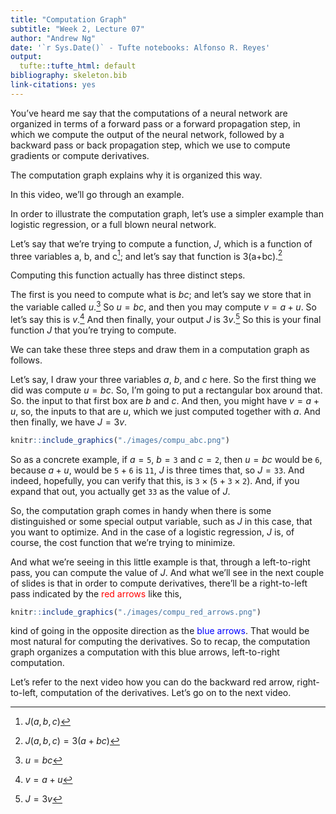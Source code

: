 ```yaml
---
title: "Computation Graph"
subtitle: "Week 2, Lecture 07"
author: "Andrew Ng"
date: '`r Sys.Date()` - Tufte notebooks: Alfonso R. Reyes'
output:
  tufte::tufte_html: default
bibliography: skeleton.bib
link-citations: yes
---
```


You've heard me say that the computations of a neural network are organized in terms of a forward pass or a forward propagation step, in which we compute the output of the neural network, followed by a backward pass or back propagation step, which we use to compute gradients or compute derivatives. 

The computation graph explains why it is organized this way. 

In this video, we'll go through an example. 

In order to illustrate the computation graph, let's use a simpler example than logistic regression, or a full blown neural network.

Let's say that we're trying to compute a function, $J$, which is a function of three variables a, b, and c^[$J(a,b,c)$]; and let's say that function is 3(a+bc).^[$J(a,b,c) = 3(a+bc)$]

Computing this function actually has three distinct steps. 

The first is you need to compute what is $bc$; and let's say we store that in the variable called $u$.^[$u = bc$] So $u=bc$, and then you may compute $v=a + u$. So let's say this is $v$.^[$v = a + u$] And then finally, your output $J$ is $3v$.^[$J = 3v$]  So this is your final function $J$ that you're trying to compute.

We can take these three steps and draw them in a computation graph as follows. 

Let's say, I draw your three variables $a$, $b$, and $c$ here. So the first thing we did was compute $u=bc$. So, I'm going to put a rectangular box around that. So. the input to that first box are $b$ and $c$. And then, you might have $v=a+u$, so, the inputs to that are $u$, which we just computed together with $a$. And then finally, we have $J=3v$. 

```r
knitr::include_graphics("./images/compu_abc.png")
```

So as a concrete example, if $a=\texttt 5$, $b=\texttt 3$ and $c=\texttt 2$, then $u=bc$ would be $\texttt 6$, because $a+u$, would be $\texttt 5 + \texttt 6$ is $\texttt {11}$, $J$ is three times that, so $J=\texttt {33}$. And indeed, hopefully, you can verify that this, is $\texttt 3 \times (\texttt 5 + \texttt 3 \times \texttt 2)$. And, if you expand that out, you actually get $\texttt {33}$ as the value of $J$. 

So, the computation graph comes in handy when there is some distinguished or some special output variable, such as $J$ in this case, that you want to optimize. And in the case of a logistic regression, $J$ is, of course, the cost function that we're trying to minimize. 

And what we're seeing in this little example is that, through a left-to-right pass, you can compute the value of $J$. And what we'll see in the next couple of slides is that in order to compute derivatives, there'll be a right-to-left pass indicated by the <span style="color:red">red arrows</span> like this, 

```r
knitr::include_graphics("./images/compu_red_arrows.png")
```
kind of going in the opposite direction as the <span style="color:blue">blue arrows</span>. That would be most natural for computing the derivatives. So to recap, the computation graph organizes a computation with this blue arrows, left-to-right computation. 

Let's refer to the next video how you can do the backward red arrow, right-to-left, computation of the derivatives. Let's go on to the next video.
